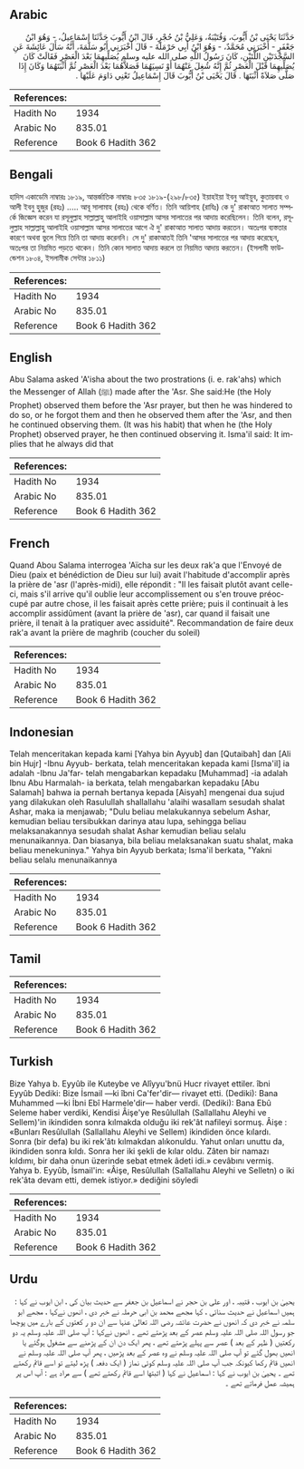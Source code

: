 ## Arabic


<div dir="rtl" lang="ar" style={{fontSize:'larger',backgroundColor:'#f8f9fa',padding:20}}>
حَدَّثَنَا يَحْيَى بْنُ أَيُّوبَ، وَقُتَيْبَةُ، وَعَلِيُّ بْنُ حُجْرٍ، قَالَ ابْنُ أَيُّوبَ حَدَّثَنَا إِسْمَاعِيلُ، - وَهُوَ ابْنُ جَعْفَرٍ - أَخْبَرَنِي مُحَمَّدٌ، - وَهُوَ ابْنُ أَبِي حَرْمَلَةَ - قَالَ أَخْبَرَنِي أَبُو سَلَمَةَ، أَنَّهُ سَأَلَ عَائِشَةَ عَنِ السَّجْدَتَيْنِ اللَّتَيْنِ، كَانَ رَسُولُ اللَّهِ صلى الله عليه وسلم يُصَلِّيهِمَا بَعْدَ الْعَصْرِ فَقَالَتْ كَانَ يُصَلِّيهِمَا قَبْلَ الْعَصْرِ ثُمَّ إِنَّهُ شُغِلَ عَنْهُمَا أَوْ نَسِيَهُمَا فَصَلاَّهُمَا بَعْدَ الْعَصْرِ ثُمَّ أَثْبَتَهُمَا وَكَانَ إِذَا صَلَّى صَلاَةً أَثْبَتَهَا ‏.‏ قَالَ يَحْيَى بْنُ أَيُّوبَ قَالَ إِسْمَاعِيلُ تَعْنِي دَاوَمَ عَلَيْهَا ‏.‏
</div>
<div style={{backgroundColor:'#f8f9fa',padding:20, marginBottom: 10}}><table> <thead> <tr> <th>References:</th> <th></th> </tr> </thead> <tbody><tr><td>Hadith No</td><td>1934</td></tr><tr><td>Arabic No</td><td>835.01</td></tr><tr><td>Reference</td><td>Book 6 Hadith 362</td></tr></tbody></table></div>

## Bengali


<div dir="ltr" lang="bn" style={{fontSize:'larger',backgroundColor:'#f8f9fa',padding:20}}>
হাদিস একাডেমি নাম্বারঃ ১৮১৯, আন্তর্জাতিক নাম্বারঃ ৮৩৫ ১৮১৯-(২৯৮/৮৩৫) ইয়াহইয়া ইবনু আইয়ুব, কুতায়বাহ ও আলী ইবনু হুজুর (রহঃ) ..... আবূ সালামাহ (রহঃ) থেকে বর্ণিত। তিনি আয়িশাহ (রাযিঃ) কে দু' রাকাআত সালাত সম্পর্কে জিজ্ঞেস করেন যা রসূলুল্লাহ সাল্লাল্লাহু আলাইহি ওয়াসাল্লাম আসর সালাতের পর আদায় করেছিলেন। তিনি বলেন, রসূলুল্লাহ সাল্লাল্লাহু আলাইহি ওয়াসাল্লাম আসর সালাতের আগে ঐ দু' রাকাআত সালাত আদায় করতেন। অতঃপর ব্যস্ততার কারণে অথবা ভুলে গিয়ে তিনি তা আদায় করেননি। সে দু' রাকাআতই তিনি 'আসর সালাতের পর আদায় করেছেন, অতঃপর তা নিয়মিত পড়তে থাকেন। তিনি কোন সালাত আদায় করলে তা নিয়মিত আদায় করতেন। (ইসলামী ফাউন্ডেশন ১৮০৪, ইসলামীক সেন্টার ১৮১১)
</div>
<div style={{backgroundColor:'#f8f9fa',padding:20, marginBottom: 10}}><table> <thead> <tr> <th>References:</th> <th></th> </tr> </thead> <tbody><tr><td>Hadith No</td><td>1934</td></tr><tr><td>Arabic No</td><td>835.01</td></tr><tr><td>Reference</td><td>Book 6 Hadith 362</td></tr></tbody></table></div>

## English


<div dir="ltr" lang="en" style={{fontSize:'larger',backgroundColor:'#f8f9fa',padding:20}}>
Abu Salama asked 'A'isha about the two prostrations (i. e. rak'ahs) which the Messenger of Allah (ﷺ) made after the 'Asr. She said:He (the Holy Prophet) observed them before the 'Asr prayer, but then he was hindered to do so, or he forgot them and then he observed them after the 'Asr, and then he continued observing them. (It was his habit) that when he (the Holy Prophet) observed prayer, he then continued observing it. Isma'il said: It implies that he always did that
</div>
<div style={{backgroundColor:'#f8f9fa',padding:20, marginBottom: 10}}><table> <thead> <tr> <th>References:</th> <th></th> </tr> </thead> <tbody><tr><td>Hadith No</td><td>1934</td></tr><tr><td>Arabic No</td><td>835.01</td></tr><tr><td>Reference</td><td>Book 6 Hadith 362</td></tr></tbody></table></div>

## French


<div dir="ltr" lang="fr" style={{fontSize:'larger',backgroundColor:'#f8f9fa',padding:20}}>
Quand Abou Salama interrogea 'Aïcha sur les deux rak'a que l'Envoyé de Dieu (paix et bénédiction de Dieu sur lui) avait l'habitude d'accomplir après la prière de 'asr (l'après-midi), elle répondit : "Il les faisait plutôt avant celle-ci, mais s'il arrive qu'il oublie leur accomplissement ou s'en trouve préoccupé par autre chose, il les faisait après cette prière; puis il continuait à les accomplir assidûment (avant la prière de 'asr), car quand il faisait une prière, il tenait à la pratiquer avec assiduité". Recommandation de faire deux rak'a avant la prière de maghrib (coucher du soleil)
</div>
<div style={{backgroundColor:'#f8f9fa',padding:20, marginBottom: 10}}><table> <thead> <tr> <th>References:</th> <th></th> </tr> </thead> <tbody><tr><td>Hadith No</td><td>1934</td></tr><tr><td>Arabic No</td><td>835.01</td></tr><tr><td>Reference</td><td>Book 6 Hadith 362</td></tr></tbody></table></div>

## Indonesian


<div dir="ltr" lang="id" style={{fontSize:'larger',backgroundColor:'#f8f9fa',padding:20}}>
Telah menceritakan kepada kami [Yahya bin Ayyub] dan [Qutaibah] dan [Ali bin Hujr] -Ibnu Ayyub- berkata, telah menceritakan kepada kami [Isma'il] ia adalah -Ibnu Ja'far- telah mengabarkan kepadaku [Muhammad] -ia adalah Ibnu Abu Harmalah- ia berkata, telah mengabarkan kepadaku [Abu Salamah] bahwa ia pernah bertanya kepada [Aisyah] mengenai dua sujud yang dilakukan oleh Rasulullah shallallahu 'alaihi wasallam sesudah shalat Ashar, maka ia menjawab; "Dulu beliau melakukannya sebelum Ashar, kemudian beliau tersibukkan darinya atau lupa, sehingga beliau melaksanakannya sesudah shalat Ashar kemudian beliau selalu menunaikannya. Dan biasanya, bila beliau melaksanakan suatu shalat, maka beliau menekuninya." Yahya bin Ayyub berkata; Isma'il berkata, "Yakni beliau selalu menunaikannya
</div>
<div style={{backgroundColor:'#f8f9fa',padding:20, marginBottom: 10}}><table> <thead> <tr> <th>References:</th> <th></th> </tr> </thead> <tbody><tr><td>Hadith No</td><td>1934</td></tr><tr><td>Arabic No</td><td>835.01</td></tr><tr><td>Reference</td><td>Book 6 Hadith 362</td></tr></tbody></table></div>

## Tamil


<div dir="ltr" lang="ta" style={{fontSize:'larger',backgroundColor:'#f8f9fa',padding:20}}>

</div>
<div style={{backgroundColor:'#f8f9fa',padding:20, marginBottom: 10}}><table> <thead> <tr> <th>References:</th> <th></th> </tr> </thead> <tbody><tr><td>Hadith No</td><td>1934</td></tr><tr><td>Arabic No</td><td>835.01</td></tr><tr><td>Reference</td><td>Book 6 Hadith 362</td></tr></tbody></table></div>

## Turkish


<div dir="ltr" lang="tr" style={{fontSize:'larger',backgroundColor:'#f8f9fa',padding:20}}>
Bize Yahya b. Eyyûb ile Kuteybe ve Alîyyu'bnü Hucr rivayet ettiler. îbni Eyyûb Dediki: Bize İsmail —ki îbni Ca'fer'dir— rivayet etti. (Dediki): Bana Muhammed —ki İbni Ebî Harmele'dir— haber verdi. (Dediki): Bana Ebû Seleme haber verdiki, Kendisi Âişe'ye Resûlullah (Sallallahu Aleyhi ve Sellem)'in ikindiden sonra kılmakda olduğu iki rek'ât nafileyi sormuş. Âişe : «Bunları Resûlullah (Sallallahu Aleyhi ve Sellem) ikindiden önce kılardı. Sonra (bir defa) bu iki rek'âtı kılmakdan alıkonuldu. Yahut onları unuttu da, ikindiden sonra kıldı. Sonra her iki şekli de kılar oldu. Zâten bir namazı kıldımı, bir daha onun üzerinde sebat etmek âdeti idi.» cevâbını vermiş. Yahya b. Eyyûb, İsmail'in: «Âişe, Resûlullah (Sallallahu Aleyhi ve Selletn) o iki rek'âta devam etti, demek istiyor.» dediğini söyledi
</div>
<div style={{backgroundColor:'#f8f9fa',padding:20, marginBottom: 10}}><table> <thead> <tr> <th>References:</th> <th></th> </tr> </thead> <tbody><tr><td>Hadith No</td><td>1934</td></tr><tr><td>Arabic No</td><td>835.01</td></tr><tr><td>Reference</td><td>Book 6 Hadith 362</td></tr></tbody></table></div>

## Urdu


<div dir="rtl" lang="ur" style={{fontSize:'larger',backgroundColor:'#f8f9fa',padding:20}}>
یحییٰ بن ایوب ، قتیبہ ، اور علی بن حجر نے اسماعیل بن جعفر سے حدیث بیان کی ، ابن ایوب نے کہا : ہمیں اسماعیل نے حدیث سنائی ، کہا مجھے محمد بن ابی حرملہ نے خبر دی ، انھوں نےکہا ، مجھے ابو سلمہ نے خبر دی کہ انھوں نے حضرت عائشہ رضی اللہ تعالیٰ عنہا سے ان دو ر کعتوں کے بارے میں پوچھا جو رسول اللہ صلی اللہ علیہ وسلم عصر کے بعد پڑھتے تھے ۔ انھوں نےکہا : آپ صلی اللہ علیہ وسلم یہ دو رکعتیں ( ظہر کے بعد ) عصر سے پہلے پڑھتے تھے ، پھر ایک دن ان کے پڑھنے سے مشغول ہوگئے یا انھیں بھول گئے تو آپ صلی اللہ علیہ وسلم نے وہ عصر کے بعد پڑھیں ، پھر آپ صلی اللہ علیہ وسلم نے انھیں قائم رکھا کیونکہ جب آپ صلی اللہ علیہ وسلم کوئی نماز ( ایک دفعہ ) پڑھ لیتے تو اسے قائم رکھتے تھے ۔ یحییٰ بن ایوب نے کہا : اسماعیل نے کہا ( اثبتها اسے قائم رکھتے تھے ) سے مراد ہے : آپ اس پر ہمیشہ عمل فرماتے تھے ۔
</div>
<div style={{backgroundColor:'#f8f9fa',padding:20, marginBottom: 10}}><table> <thead> <tr> <th>References:</th> <th></th> </tr> </thead> <tbody><tr><td>Hadith No</td><td>1934</td></tr><tr><td>Arabic No</td><td>835.01</td></tr><tr><td>Reference</td><td>Book 6 Hadith 362</td></tr></tbody></table></div>